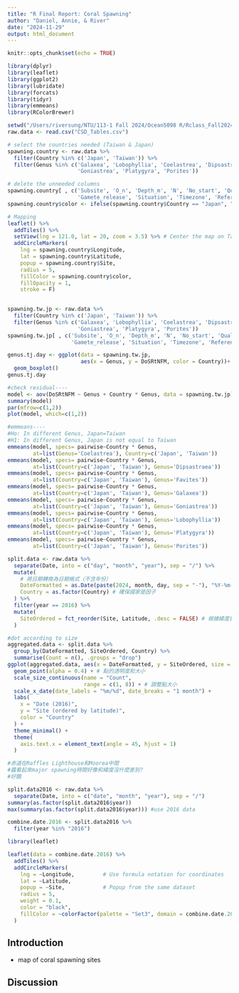 ```yaml
---
title: "R Final Report: Coral Spawning"
author: "Daniel, Annie, & River"
date: "2024-11-29"
output: html_document
---
```


```r
knitr::opts_chunk$set(echo = TRUE)
```

```r
library(dplyr)
library(leaflet)
library(ggplot2)
library(lubridate)
library(forcats)
library(tidyr)
library(emmeans)
library(RColorBrewer)
```

```r
setwd("/Users/riversung/NTU/113-1 Fall 2024/Ocean5098 R/Rclass_Fall2024/Final project")
raw.data <- read.csv("CSD_Tables.csv")
```

```r
# select the countries needed (Taiwan & Japan)
spawning.country <- raw.data %>% 
  filter(Country %in% c('Japan', 'Taiwan')) %>%
  filter(Genus %in% c('Galaxea', 'Lobophyllia', 'Coelastrea', 'Dipsastraea', 'Favites', 
                      'Goniastrea', 'Platygyra', 'Porites'))

# delete the unneeded columns
spawning.country[ , c('Subsite', 'O_n', 'Depth_m', 'N', 'No_start', 'Quality_start', 'No_end', 'Quality_end', 
                      'Gamete_release', 'Situation', 'Timezone', 'Reference', 'Comments')] <- list(NULL)
spawning.country$color <- ifelse(spawning.country$Country == "Japan", "#F8766D", "#00BFC4")

# Mapping
leaflet() %>%
  addTiles() %>%
  setView(lng = 121.0, lat = 20, zoom = 3.5) %>% # Center the map on Taiwan
  addCircleMarkers(
    lng = spawning.country$Longitude,
    lat = spawning.country$Latitude,
    popup = spawning.country$Site,
    radius = 5,
    fillColor = spawning.country$color,
    fillOpacity = 1,
    stroke = F)
    
```


```r
spawning.tw.jp <- raw.data %>% 
  filter(Country %in% c('Japan', 'Taiwan')) %>%
  filter(Genus %in% c('Galaxea', 'Lobophyllia', 'Coelastrea', 'Dipsastraea', 'Favites', 
                      'Goniastrea', 'Platygyra', 'Porites'))
spawning.tw.jp[ , c('Subsite', 'O_n', 'Depth_m', 'N', 'No_start', 'Quality_start', 'No_end', 'Quality_end', 
                    'Gamete_release', 'Situation', 'Timezone', 'Reference', 'Comments')] <- list(NULL)

genus.tj.day <- ggplot(data = spawning.tw.jp,
                       aes(x = Genus, y = DoSRtNFM, color = Country))+
  geom_boxplot()
genus.tj.day

#check residual----
model <- aov(DoSRtNFM ~ Genus + Country * Genus, data = spawning.tw.jp)
summary(model)
par(mfrow=c(1,2))
plot(model, which=c(1,2))
```

```r
#emmeans----
#Ho: In different Genus, Japan=Taiwan
#H1: In different Genus, Japan is not equal to Taiwan
emmeans(model, specs= pairwise~Country * Genus, 
        at=list(Genus='Coelastrea'), Country=c('Japan', 'Taiwan'))
emmeans(model, specs= pairwise~Country * Genus, 
        at=list(Country=c('Japan', 'Taiwan'), Genus='Dipsastraea'))
emmeans(model, specs= pairwise~Country * Genus, 
        at=list(Country=c('Japan', 'Taiwan'), Genus='Favites'))
emmeans(model, specs= pairwise~Country * Genus, 
        at=list(Country=c('Japan', 'Taiwan'), Genus='Galaxea'))
emmeans(model, specs= pairwise~Country * Genus, 
        at=list(Country=c('Japan', 'Taiwan'), Genus='Goniastrea'))
emmeans(model, specs= pairwise~Country * Genus, 
        at=list(Country=c('Japan', 'Taiwan'), Genus='Lobophyllia'))
emmeans(model, specs= pairwise~Country * Genus, 
        at=list(Country=c('Japan', 'Taiwan'), Genus='Platygyra'))
emmeans(model, specs= pairwise~Country * Genus, 
        at=list(Country=c('Japan', 'Taiwan'), Genus='Porites'))
```

```r
split.data <- raw.data %>%
  separate(Date, into = c("day", "month", "year"), sep = "/") %>%
  mutate(
    # 將日期轉換為日期格式（不含年份）
    DateFormatted = as.Date(paste(2024, month, day, sep = "-"), "%Y-%m-%d"),
    Country = as.factor(Country) # 確保國家是因子
  ) %>%
  filter(year == 2016) %>% 
  mutate(
    SiteOrdered = fct_reorder(Site, Latitude, .desc = FALSE) # 根據緯度重新排列地點
  )

#dot according to size
aggregated.data <- split.data %>%
  group_by(DateFormatted, SiteOrdered, Country) %>%
  summarise(Count = n(), .groups = "drop") 
ggplot(aggregated.data, aes(x = DateFormatted, y = SiteOrdered, size = Count, color = Country)) +
  geom_point(alpha = 0.4) + # 點的透明度和大小
  scale_size_continuous(name = "Count",
                        range = c(1, 8)) + # 調整點大小
  scale_x_date(date_labels = "%m/%d", date_breaks = "1 month") +
  labs(
    x = "Date (2016)",
    y = "Site (ordered by latitude)",
    color = "Country"
  ) +
  theme_minimal() +
  theme(
    axis.text.x = element_text(angle = 45, hjust = 1)
  )

#赤道在Raffles Lighthouse和Moorea中間
#醬看起來major spawning時間好像和緯度沒什麼差別?
#好餓 

```


```r
split.data2016 <- raw.data %>%
  separate(Date, into = c("date", "month", "year"), sep = "/")
summary(as.factor(split.data2016$year))
max(summary(as.factor(split.data2016$year))) #use 2016 data

combine.date.2016 <- split.data2016 %>% 
  filter(year %in% "2016")
```
```r
library(leaflet)

leaflet(data = combine.date.2016) %>%
  addTiles() %>%
  addCircleMarkers(
    lng = ~Longitude,         # Use formula notation for coordinates
    lat = ~Latitude,
    popup = ~Site,            # Popup from the same dataset
    radius = 5,
    weight = 0.1,
    color = "black",
    fillColor = ~colorFactor(palette = "Set3", domain = combine.date.2016$Country)(Country)  # Correct domain for color mapping
  )

```







## Introduction

- map of coral spawning sites 




## Discussion

